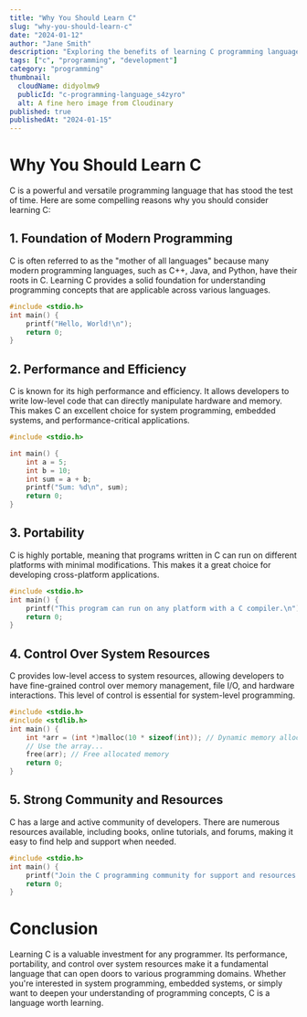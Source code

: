 ```yaml
---
title: "Why You Should Learn C"
slug: "why-you-should-learn-c"
date: "2024-01-12"
author: "Jane Smith"
description: "Exploring the benefits of learning C programming language."
tags: ["c", "programming", "development"]
category: "programming"
thumbnail: 
  cloudName: didyolmw9
  publicId: "c-programming-language_s4zyro"
  alt: A fine hero image from Cloudinary
published: true 
publishedAt: "2024-01-15"
---
```


# Why You Should Learn C

C is a powerful and versatile programming language that has stood the test of time. Here are some compelling reasons why you should consider learning C:

## 1. Foundation of Modern Programming

C is often referred to as the "mother of all languages" because many modern programming languages, such as C++, Java, and Python, have their roots in C. Learning C provides a solid foundation for understanding programming concepts that are applicable across various languages.

```c
#include <stdio.h>
int main() {
    printf("Hello, World!\n");
    return 0;
}
```

## 2. Performance and Efficiency

C is known for its high performance and efficiency. It allows developers to write low-level code that can directly manipulate hardware and memory. This makes C an excellent choice for system programming, embedded systems, and performance-critical applications.

```c
#include <stdio.h>

int main() {
    int a = 5;
    int b = 10;
    int sum = a + b;
    printf("Sum: %d\n", sum);
    return 0;
}
```

## 3. Portability

C is highly portable, meaning that programs written in C can run on different platforms with minimal modifications. This makes it a great choice for developing cross-platform applications.

```c
#include <stdio.h>
int main() {
    printf("This program can run on any platform with a C compiler.\n");
    return 0;
}
```

## 4. Control Over System Resources

C provides low-level access to system resources, allowing developers to have fine-grained control over memory management, file I/O, and hardware interactions. This level of control is essential for system-level programming.

```c
#include <stdio.h>
#include <stdlib.h>
int main() {
    int *arr = (int *)malloc(10 * sizeof(int)); // Dynamic memory allocation
    // Use the array...
    free(arr); // Free allocated memory
    return 0;
}
```

## 5. Strong Community and Resources

C has a large and active community of developers. There are numerous resources available, including books, online tutorials, and forums, making it easy to find help and support when needed.

```c
#include <stdio.h>
int main() {
    printf("Join the C programming community for support and resources.\n");
    return 0;
}
```

# Conclusion

Learning C is a valuable investment for any programmer. Its performance, portability, and control over system resources make it a fundamental language that can open doors to various programming domains. Whether you're interested in system programming, embedded systems, or simply want to deepen your understanding of programming concepts, C is a language worth learning.
